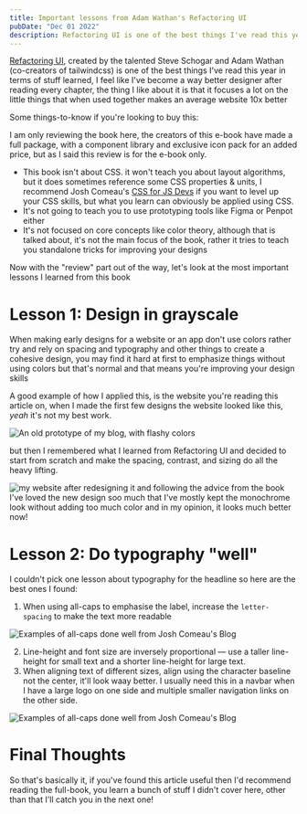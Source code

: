 ```yaml
---
title: Important lessons from Adam Wathan's Refactoring UI
pubDate: "Dec 01 2022"
description: Refactoring UI is one of the best things I've read this year in terms of stuff learned, I feel like I've become a way better designer after reading every chapter, the thing I like about it is that it focuses a lot on the little things that when used together makes an average website 10x better
---
```


<span class="leadin">[Refactoring UI](https://refactoringui.com), created by</span> the talented Steve Schogar and Adam Wathan (co-creators of tailwindcss) is one of the best things I've read this year in terms of stuff learned, I feel like I've become a way better designer after reading every chapter, the thing I like about it is that it focuses a lot on the little things that when used together makes an average website 10x better

Some things-to-know if you're looking to buy this:

<Callout title="you should know">
  I am only reviewing the book here, the creators of this e-book have made a
  full package, with a component library and exclusive icon pack for an added
  price, but as I said this review is for the e-book only.
</Callout>

- This book isn't about CSS. it won't teach you about layout algorithms, but it does sometimes reference some CSS properties & units, I recommend Josh Comeau's [CSS for JS Devs](https://css-for-js.dev) if you want to level up your CSS skills, but what you learn can obviously be applied using CSS.
- It's not going to teach you to use prototyping tools like Figma or Penpot either
- It's not focused on core concepts like color theory, although that is talked about, it's not the main focus of the book, rather it tries to teach you standalone tricks for improving your designs

Now with the "review" part out of the way, let's look at the most important lessons I learned from this book

# Lesson 1: Design in grayscale

When making early designs for a website or an app don't use colors rather try and rely on spacing and typography and other things to create a cohesive design, you may find it hard at first to emphasize things without using colors but that's normal and that means you're improving your design skills

A good example of how I applied this, is the website you're reading this article on, when I made the first few designs the website looked like this, _yeah_ it's not my best work.

<Img
  src="/old-website-prototype-cropped.webp"
  alt="An old prototype of my blog, with flashy colors"
  caption="An old prototype of my blog from a few months back"
/>

but then I remembered what I learned from Refactoring UI and decided to start from scratch and make the spacing, contrast, and sizing do all the heavy lifting.

<Img
  src="/website-redesign-1.png"
  alt="my website after redesigning it and following the advice from the book"
  caption="After following the book's advice"
/>
I've loved the new design soo much that I've mostly kept the monochrome look without
adding too much color and in my opinion, it looks much better now!

# Lesson 2: Do typography "well"

I couldn't pick one lesson about typography for the headline so here are the best ones I found:

1. When using all-caps to emphasise the label, increase the `letter-spacing` to make the text more readable

<Img
  src="/uppercase-done-well.webp"
  alt="Examples of all-caps done well from Josh Comeau's Blog"
  caption="Examples of all-caps done well from Josh Comeau's Blog"
/>

2. Line-height and font size are inversely proportional — use a taller line-height
   for small text and a shorter line-height for large text.
3. When aligning text of different sizes, align using the character baseline not the center, it'll look waay better. I usually need this in a navbar when I have a large logo on one side and multiple smaller navigation links on the other side.

<Img
  src="/font-baseline.webp"
  alt="Examples of all-caps done well from Josh Comeau's Blog"
  caption="Here is where a font's baseline is. (for this specific font)"
/>

# Final Thoughts

So that's basically it, if you've found this article useful then I'd recommend reading the full-book, you learn a bunch of stuff I didn't cover here, other than that I'll catch you in the next one!
